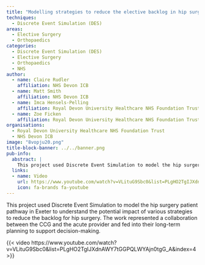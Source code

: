 ```yaml
---
title: "Modelling strategies to reduce the elective backlog in hip surgery"
techniques:
  - Discrete Event Simulation (DES)
areas:
  - Elective Surgery
  - Orthopaedics
categories:
  - Discrete Event Simulation (DES)
  - Elective Surgery
  - Orthopaedics
  - NHS
author:
  - name: Claire Rudler
    affiliation: NHS Devon ICB
  - name: Matt Smith
    affiliation: NHS Devon ICB
  - name: Imca Hensels-Pelling
    affiliation: Royal Devon University Healthcare NHS Foundation Trust
  - name: Zoe Ficken
    affiliation: Royal Devon University Healthcare NHS Foundation Trust
organisations:
  - Royal Devon University Healthcare NHS Foundation Trust
  - NHS Devon ICB
image: "8vopju20.png"
title-block-banner: ../../banner.png
pub-info:
  abstract: |
    This project used Discrete Event Simulation to model the hip surgery patient pathway in Exeter, assessing strategies to reduce the surgery backlog. It was a collaborative effort between the CCG and the acute provider, contributing to long-term planning and decision-making.
  links:
  - name: Video
    url: https://www.youtube.com/watch?v=VLituG9Sbc0&list=PLgHO2TgIJXdnAWY7tGGPQLWYAjn0tgG_A&index=4
    icon: fa-brands fa-youtube
---
```


This project used Discrete Event Simulation to model the hip surgery patient pathway in Exeter to understand the potential impact of various strategies to reduce the backlog for hip surgery. The work represented a collaboration between the CCG and the acute provider and fed into their long-term planning to support decision-making.

{{< video https://www.youtube.com/watch?v=VLituG9Sbc0&list=PLgHO2TgIJXdnAWY7tGGPQLWYAjn0tgG_A&index=4 >}}
